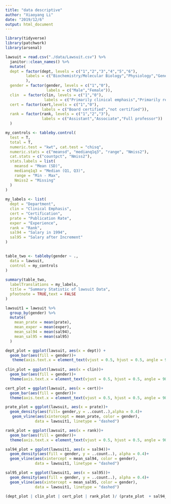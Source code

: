 ```yaml
---
title: "data descriptive"
author: "Xiaoyang Li"
date: "2019/12/6"
output: html_document
---
```

```r
library(tidyverse)
library(patchwork)
library(arsenal)
```



```r
lawsuit = read.csv("./data/Lawsuit.csv") %>% 
  janitor::clean_names() %>% 
  mutate(
  dept = factor(dept, levels = c("1","2","3","4","5","6"),
         labels = c("Biochemistry/Molecular Biology","Physiology","Genetics","Pediatrics","Medicine","Surgery")
         ),
  gender = factor(gender, levels = c("1","0"),
                  labels = c("Male","Female")),
  clin  = factor(clin, levels = c("1","0"),
                 labels = c("Primarily clinical emphasis","Primarily research emphasis")),
  cert = factor(cert,levels = c("1","0"),
                labels = c("Board certified","not certified")),
  rank = factor(rank, levels = c("1","2","3"),
                labels = c("Assistant","Associate","Full professor"))
  )
```

```r

my_controls <- tableby.control(
  test = T,
  total = T,
  numeric.test = "kwt", cat.test = "chisq",
  numeric.stats = c("meansd", "medianq1q3", "range", "Nmiss2"),
  cat.stats = c("countpct", "Nmiss2"),
  stats.labels = list(
    meansd = "Mean (SD)",
    medianq1q3 = "Median (Q1, Q3)",
    range = "Min - Max",
    Nmiss2 = "Missing"
  )
)
 
my_labels <- list(
  dept = "Department",
  clin = "Clinical Emphasis",
  cert = "Certification",
  prate = "Publication Rate",
  exper = "Experience",
  rank = "Rank",
  sal94 = "Salary in 1994",
  sal95 = "Salary after Increment"
)

 
table_two <- tableby(gender ~ .,
  data = lawsuit,
  control = my_controls
)
 
summary(table_two,
  labelTranslations = my_labels,
  title = "Summary Statistic of lawsuit Data",
  pfootnote = TRUE,text = FALSE
)

lawsuit1 = lawsuit %>% 
  group_by(gender) %>% 
  mutate(
    mean_prate = mean(prate),
    mean_exper = mean(exper),
    mean_sal94 = mean(sal94),
    mean_sal95 = mean(sal95)
  )

dept_plot = ggplot(lawsuit, aes(x = dept)) +
  geom_bar(aes(fill = gender))+
   theme(axis.text.x = element_text(vjust = 0.5, hjust = 0.5, angle = 90))+ theme(legend.position = "top")
           
clin_plot = ggplot(lawsuit, aes(x = clin))+
  geom_bar(aes(fill = gender))+
  theme(axis.text.x = element_text(vjust = 0.5, hjust = 0.5, angle = 90))+ theme(legend.position = "top")

cert_plot = ggplot(lawsuit, aes(x = cert))+
  geom_bar(aes(fill = gender))+
  theme(axis.text.x = element_text(vjust = 0.5, hjust = 0.5, angle = 90))+ theme(legend.position = "top")

prate_plot = ggplot(lawsuit, aes(x = prate))+
  geom_density(aes(fill= gender,y = ..count..),alpha = 0.4)+
   geom_vline(aes(xintercept = mean_prate, color = gender),
             data = lawsuit1, linetype = "dashed")

rank_plot = ggplot(lawsuit, aes(x = rank))+
  geom_bar(aes(fill = gender))+
  theme(axis.text.x = element_text(vjust = 0.5, hjust = 0.5, angle = 90))+ theme(legend.position = "top")

sal94_plot = ggplot(lawsuit1, aes(x = sal94))+
  geom_density(aes(fill = gender, y = ..count..), alpha = 0.4)+
  geom_vline(aes(xintercept = mean_sal94, color = gender),
             data = lawsuit1, linetype = "dashed")

sal95_plot = ggplot(lawsuit1, aes(x = sal95))+
  geom_density(aes(fill = gender, y = ..count..), alpha = 0.4)+
  geom_vline(aes(xintercept = mean_sal95, color = gender),
             data = lawsuit1, linetype = "dashed")

(dept_plot | clin_plot | cert_plot | rank_plot )/ (prate_plot  + sal94_plot + sal95_plot)
```

